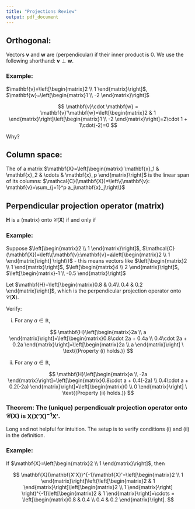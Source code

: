 ---
title: "Projections Review"
output: pdf_document
---

## Orthogonal: 

Vectors $\mathbf{v}$ and $\mathbf{w}$ are \textbf{orthogonal} (perpendicular) if their inner product is 0. We use the following shorthand: $\mathbf{v}\perp \mathbf{w}$.

### Example:

$\mathbf{v}=\left[\begin{matrix}2 \\ 1 \end{matrix}\right]$, $\mathbf{w}=\left[\begin{matrix}1 \\ -2 \end{matrix}\right]$ 

$$
\mathbf{v}\cdot \mathbf{w} = \mathbf{v}'\mathbf{w}=\left[\begin{matrix}2 & 1 \end{matrix}\right]\left[\begin{matrix}1 \\ -2 \end{matrix}\right]=2\cdot 1 + 1\cdot(-2)=0
$$

Why? 
\begin{itemize}
\item If $\mathbf{v}$ and $\mathbf{w}$ are perpendicular, the triangle is a right triangle.
\item The Pythagorean theorem says
\begin{align*}
& ||\mathbf{v}||^2+||\mathbf{w}||^2=||\mathbf{v}+\mathbf{w}||^2\\
\Rightarrow & \left(\sqrt{v_1^2+v_2^2+\cdots + v_n^2}\right)^2 + \left(\sqrt{w_1^2+w_2^2+\cdots + w_n^2}\right)^2=\left(\sqrt{(v_1+w_1)^2+(v_2+w_2)^2+\cdots + (v_n+w_n)^2}\right)^2\\
\Rightarrow & v_1^2+v_2^2+\cdots + v_n^2 + w_1^2+ w_2^2 + \cdots w_n^2 = v_1^2 + 2v_1w_1 + w_1^2 + \cdots + v_n^2 + 2v_nw_n + \cdots w_n^2\\
\Rightarrow & 0 = 2v_1w_1 + \cdots + 2v_nw_n\\
\Rightarrow & 0 = 2\mathbf{v}'\mathbf{w}\\
\Rightarrow \mathbf{v}'\mathbf{w} = 0
\end{align*}
\end{itemize}

## Column space: 

The \textbf{column space} of a matrix $\mathbf{X}=\left[\begin{matrix} \mathbf{x}_1 & \mathbf{x}_2 & \cdots & \mathbf{x}_p \end{matrix}\right]$ is the linear span of its columns: $\mathcal{C}(\mathbf{X})=\left\{\mathbf{v}: \mathbf{v}=\sum_{j=1}^p a_j\mathbf{x}_j\right\}$

## Perpendicular projection operator (matrix)

$\mathbf{H}$ is a \textbf{perpendicular projection operator} (matrix) onto $\mathcal{C}(\mathbf{X})$ if and only if
\begin{itemize}
\item[(i)] $\mathbf{v} \in \mathcal{C}(\mathbf{X}) \Rightarrow \mathbf{H}\mathbf{v}=\mathbf{v}$ (projection doesn't change things in $\mathcal{C}(\mathbf{X})$)
\item[(ii)] $\mathbf{w} \perp \mathcal{C}(\mathbf{X}) \Rightarrow \mathbf{H}\mathbf{w}=\mathbf{0}$ (perpendicular - vectors orthogonal to $\mathcal{C}(\mathbf{X})$ go to 0)
\end{itemize}

### Example:

Suppose $\left[\begin{matrix}2 \\ 1 \end{matrix}\right]$, $\mathcal{C}(\mathbf{X})=\left\{\mathbf{v}:\mathbf{v}=a\left[\begin{matrix}2 \\ 1 \end{matrix}\right] \right\}$ - this means vectors like $\left[\begin{matrix}2 \\ 1 \end{matrix}\right]$, $\left[\begin{matrix}4 \\ 2 \end{matrix}\right]$, $\left[\begin{matrix}-1 \\ -0.5 \end{matrix}\right]$

\vspace{3cm}

Let $\mathbf{H}=\left[\begin{matrix}0.8 & 0.4\\ 0.4 & 0.2 \end{matrix}\right]$, which is the perpendicular projection operator onto $\mathcal{C}(\mathbf{X})$.

Verify: 

(i) For any $a \in \mathbb{R}$, 

$$
\mathbf{H}\left[\begin{matrix}2a \\ a \end{matrix}\right]=\left[\begin{matrix}0.8\cdot 2a + 0.4a \\ 0.4\cdot 2a + 0.2a \end{matrix}\right]=\left[\begin{matrix}2a \\ a \end{matrix}\right] \ \text{(Property (i) holds.)}
$$

(ii) For any $a \in \mathbb{R}$,

$$
\mathbf{H}\left[\begin{matrix}a \\ -2a \end{matrix}\right]=\left[\begin{matrix}0.8\cdot a + 0.4(-2a) \\ 0.4\cdot a + 0.2(-2a) \end{matrix}\right]=\left[\begin{matrix}0 \\ 0 \end{matrix}\right] \ \text{(Property (ii) holds.)}
$$

### Theorem: The (unique) perpendicualr projection operator onto $\mathcal{C}(\mathbf{X})$ is $\mathbf{X}(\mathbf{X'X})^{-1}\mathbf{X}'$.

\emph{Proof:} Long and not helpful for intuition. The setup is to verify conditions (i) and (ii) in the definition. 


### Example: 

If $\mathbf{X}=\left[\begin{matrix}2 \\ 1 \end{matrix}\right]$, then

$$
\mathbf{X}(\mathbf{X'X})^{-1}\mathbf{X}'=\left[\begin{matrix}2 \\ 1 \end{matrix}\right]\left(\left[\begin{matrix}2 & 1 \end{matrix}\right]\left[\begin{matrix}2 \\ 1 \end{matrix}\right] \right)^{-1}\left[\begin{matrix}2 & 1 \end{matrix}\right]=\cdots = \left[\begin{matrix}0.8 & 0.4 \\ 0.4 & 0.2 \end{matrix}\right].
$$